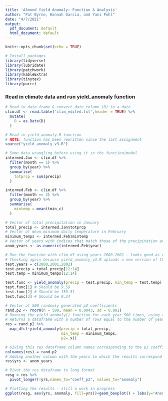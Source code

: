 ```yaml
---
title: 'Almond Yield Anomaly: Function & Analysis'
author: "Pat Byrne, Hannah Garcia, and Yani Pohl"
date: "4/7/2021"
output:
  pdf_document: default
  html_document: default
---
```


```r
knitr::opts_chunk$set(echo = TRUE)
```

```r
# Install packages
library(tidyverse)
library(lubridate)
library(patchwork)
library(kableExtra)
library(tinytex)
library(purrr)
```

### Read in climate data and run yield_anomaly function
```r
# Read in data frame & convert date column (D) to a date
clim.df <- read.table('clim_edited.txt',header = TRUE) %>% 
  mutate(
    D = as.Date(D)
  )

# Read in yield_anomaly.R function
# NOTE: function has been rewritten since the last assignment
source("yield_anomaly_v3.R")

# Some data wrangling before using it in the function/model
intermed.Jan <- clim.df %>% 
  filter(month == 1) %>% 
  group_by(year) %>% 
  summarise(
    totprcp = sum(precip)
  )

intermed.Feb <- clim.df %>% 
  filter(month == 2) %>% 
  group_by(year) %>% 
  summarise(
    mintemp = mean(tmin_c)
  )

# Vector of total precipitation in January
total_precip <- intermed.Jan$totprcp
# Vector of mean minimum daily temperature in February
minimum_temps <- intermed.Feb$mintemp
# Vector of years with indices that match those of the precipitation and temperature vectors
anom_years <- as.numeric(intermed.Feb$year)
```


```r
# Run the function with clim.df using years 2000-2002 - looks good as of this run
# Checking again because yield_anomaly_v3.R uploads a new version of the yield_anonaly() function
test.years = c(2000,2001,2002)
test.precip = total_precip[12:14]
test.temp = minimum_temps[12:14]

test.func <- yield_anomaly(precip = test.precip, min_temp = test.temp)
test.func[1] # Should be 9.59
test.func[2] # Should be 159.51
test.func[3] # Should be 0.24
```


```r
# Vector of 500 randomly generated p2 coefficients
rand.p2 <- rnorm(n = 500, mean = 0.0043, sd = 0.001)
# Running the yield_anomaly() function for each year 500 times, using a different p2 coefficient each time
# Returns a dataframe with a number of rows equal to the number of years/length of the vectors input to "precip =" and "min_temp =" arguments and a number of columns equal to the length of rand.p2 (each corresponding to the results for that p2 coefficient) 
res = rand.p2 %>% 
  map_dfc(~yield_anomaly(precip = total_precip, 
                         min_temp = minimum_temps, 
                         p2=.x))
```

```r
# Giving this res dataframe column names corresponding to the p2 coefficient used to generate those results 
colnames(res) = rand.p2
# Adding another column with the years to which the results correspond 
res$yrs <- anom_years
```


```r
# Pivot the res dataframe to long format
resg = res %>% 
  pivot_longer(!yrs,names_to="coeff_p2", values_to="anomaly")
```

```r
# Plotting the results - still a work in progress
ggplot(resg, aes(yrs, anomaly, fill=yrs))+geom_boxplot() + labs(y="Anomaly (tons/acre)", "Year")

```

